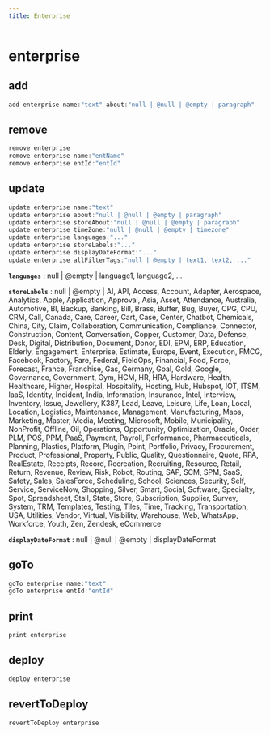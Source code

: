 ```yaml
---
title: Enterprise
---
```


# enterprise

## add

```js filename="Terminal" copy
add enterprise name:"text" about:"null | @null | @empty | paragraph"
```


## remove

```js filename="Terminal" copy
remove enterprise
remove enterprise name:"entName"
remove enterprise entId:"entId"
```


## update

```js filename="Terminal" copy
update enterprise name:"text"
update enterprise about:"null | @null | @empty | paragraph"
update enterprise storeAbout:"null | @null | @empty | paragraph"
update enterprise timeZone:"null | @null | @empty | timezone"
update enterprise languages:"..."
update enterprise storeLabels:"..."
update enterprise displayDateFormat:"..."
update enterprise allFilterTags:"null | @empty | text1, text2, ..."
```

**`languages`**
 : null | @empty | language1, language2, ...

**`storeLabels`**
 : null | @empty | AI, API, Access, Account, Adapter, Aerospace, Analytics, Apple, Application, Approval, Asia, Asset, Attendance, Australia, Automotive, BI, Backup, Banking, Bill, Brass, Buffer, Bug, Buyer, CPG, CPU, CRM, Call, Canada, Care, Career, Cart, Case, Center, Chatbot, Chemicals, China, City, Claim, Collaboration, Communication, Compliance, Connector, Construction, Content, Conversation, Copper, Customer, Data, Defense, Desk, Digital, Distribution, Document, Donor, EDI, EPM, ERP, Education, Elderly, Engagement, Enterprise, Estimate, Europe, Event, Execution, FMCG, Facebook, Factory, Fare, Federal, FieldOps, Financial, Food, Force, Forecast, France, Franchise, Gas, Germany, Goal, Gold, Google, Governance, Government, Gym, HCM, HR, HRA, Hardware, Health, Healthcare, Higher, Hospital, Hospitality, Hosting, Hub, Hubspot, IOT, ITSM, IaaS, Identity, Incident, India, Information, Insurance, Intel, Interview, Inventory, Issue, Jewellery, K387, Lead, Leave, Leisure, Life, Loan, Local, Location, Logistics, Maintenance, Management, Manufacturing, Maps, Marketing, Master, Media, Meeting, Microsoft, Mobile, Municipality, NonProfit, Offline, Oil, Operations, Opportunity, Optimization, Oracle, Order, PLM, POS, PPM, PaaS, Payment, Payroll, Performance, Pharmaceuticals, Planning, Plastics, Platform, Plugin, Point, Portfolio, Privacy, Procurement, Product, Professional, Property, Public, Quality, Questionnaire, Quote, RPA, RealEstate, Receipts, Record, Recreation, Recruiting, Resource, Retail, Return, Revenue, Review, Risk, Robot, Routing, SAP, SCM, SPM, SaaS, Safety, Sales, SalesForce, Scheduling, School, Sciences, Security, Self, Service, ServiceNow, Shopping, Silver, Smart, Social, Software, Specialty, Spot, Spreadsheet, Stall, State, Store, Subscription, Supplier, Survey, System, TRM, Templates, Testing, Tiles, Time, Tracking, Transportation, USA, Utilities, Vendor, Virtual, Visibility, Warehouse, Web, WhatsApp, Workforce, Youth, Zen, Zendesk, eCommerce

**`displayDateFormat`**
 : null | @null | @empty | displayDateFormat


## goTo

```js filename="Terminal" copy
goTo enterprise name:"text"
goTo enterprise entId:"entId"
```


## print

```js filename="Terminal" copy
print enterprise
```


## deploy

```js filename="Terminal" copy
deploy enterprise
```


## revertToDeploy

```js filename="Terminal" copy
revertToDeploy enterprise
```


